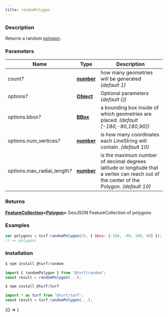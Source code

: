 ```yaml
---
title: randomPolygon
---
```



### Description

Returns a random [polygon](polygon).

### Parameters

| Name                              | Type                                                                                            | Description                                                                                                                             |
| --------------------------------- | ----------------------------------------------------------------------------------------------- | --------------------------------------------------------------------------------------------------------------------------------------- |
| count<i>?</i>                     | **[number](https://developer.mozilla.org/docs/Web/JavaScript/Reference/Global_Objects/Number)** | how many geometries will be generated _(default 1)_                                                                                     |
| options<i>?</i>                   | **[Object](https://developer.mozilla.org/docs/Web/JavaScript/Reference/Global_Objects/Object)** | Optional parameters _(default &#123;&#125;)_                                                                                            |
| options.bbox<i>?</i>              | **[BBox](https://tools.ietf.org/html/rfc7946#section-5)**                                       | a bounding box inside of which geometries are placed. _(default [-180,-90,180,90])_                                                     |
| options.num_vertices<i>?</i>      | **[number](https://developer.mozilla.org/docs/Web/JavaScript/Reference/Global_Objects/Number)** | is how many coordinates each LineString will contain. _(default 10)_                                                                    |
| options.max_radial_length<i>?</i> | **[number](https://developer.mozilla.org/docs/Web/JavaScript/Reference/Global_Objects/Number)** | is the maximum number of decimal degrees latitude or longitude that a vertex can reach out of the center of the Polygon. _(default 10)_ |

### Returns

**[FeatureCollection](https://tools.ietf.org/html/rfc7946#section-3.3)&lt;[Polygon](https://tools.ietf.org/html/rfc7946#section-3.1.6)&gt;** GeoJSON FeatureCollection of polygons

### Examples

```javascript
var polygons = turf.randomPolygon(25, { bbox: [-180, -90, 180, 90] });
// => polygons
```

### Installation

```javascript
$ npm install @turf/random

import { randomPolygon } from "@turf/random";
const result = randomPolygon(...);
```

```javascript
$ npm install @turf/turf

import * as turf from "@turf/turf";
const result = turf.randomPolygon(...);
```

<!-- Expose turf as global var for experimenting in the browser console -->

<BrowserOnly>{() => <WindowTurfGlobal turf={turf} />}</BrowserOnly>

